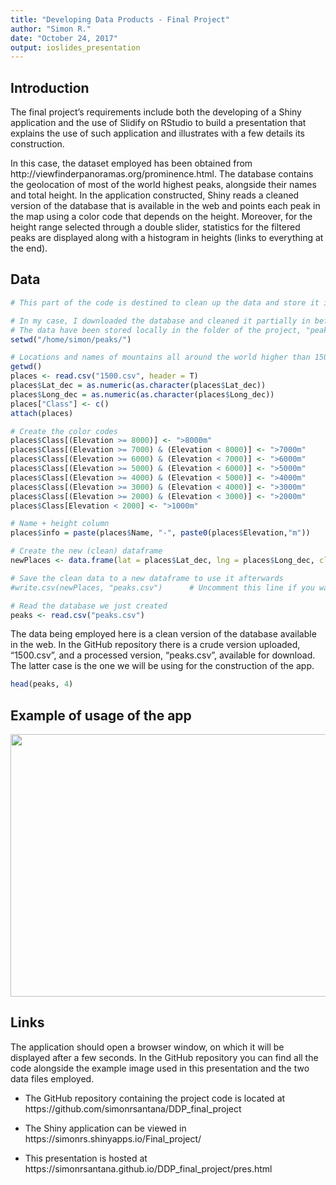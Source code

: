 ```yaml
---
title: "Developing Data Products - Final Project"
author: "Simon R."
date: "October 24, 2017"
output: ioslides_presentation
---
```


## Introduction

The final project's requirements include both the developing of a Shiny application and the use of Slidify on RStudio to build a presentation that explains the use of such application and illustrates with a few details its construction. 

In this case, the dataset employed has been obtained from http://viewfinderpanoramas.org/prominence.html. The database contains the geolocation of most of the world highest peaks, alongside their names and total height. In the application constructed, Shiny reads a cleaned version of the database that is available in the web and points each peak in the map using a color code that depends on the height. Moreover, for the height range selected through a double slider, statistics for the filtered peaks are displayed along with a histogram in heights (links to everything at the end). 

## Data

```r
# This part of the code is destined to clean up the data and store it in a useful form before using it in the app. It is included for completion, but is not strictly neccessary for the app.

# In my case, I downloaded the database and cleaned it partially in beforehand. The result is the "1500.csv" file, also included in the repository
# The data have been stored locally in the folder of the project, "peaks"
setwd("/home/simon/peaks/")

# Locations and names of mountains all around the world higher than 1500m
getwd()
places <- read.csv("1500.csv", header = T)
places$Lat_dec = as.numeric(as.character(places$Lat_dec))
places$Long_dec = as.numeric(as.character(places$Long_dec))
places["Class"] <- c()
attach(places)

# Create the color codes
places$Class[(Elevation >= 8000)] <- ">8000m"
places$Class[(Elevation >= 7000) & (Elevation < 8000)] <- ">7000m"
places$Class[(Elevation >= 6000) & (Elevation < 7000)] <- ">6000m"
places$Class[(Elevation >= 5000) & (Elevation < 6000)] <- ">5000m"
places$Class[(Elevation >= 4000) & (Elevation < 5000)] <- ">4000m"
places$Class[(Elevation >= 3000) & (Elevation < 4000)] <- ">3000m"
places$Class[(Elevation >= 2000) & (Elevation < 3000)] <- ">2000m"
places$Class[Elevation < 2000] <- ">1000m"

# Name + height column
places$info = paste(places$Name, "-", paste0(places$Elevation,"m"))

# Create the new (clean) dataframe
newPlaces <- data.frame(lat = places$Lat_dec, lng = places$Long_dec, class = places$Class, info = places$info)

# Save the clean data to a new dataframe to use it afterwards
#write.csv(newPlaces, "peaks.csv")      # Uncomment this line if you want it to be saved to a file

# Read the database we just created
peaks <- read.csv("peaks.csv")
```

The data being employed here is a clean version of the database available in the web. In the GitHub repository there is a crude version uploaded, "1500.csv", and a processed version, "peaks.csv", available for download. The latter case is the one we will be using for the construction of the app. 

```r
head(peaks, 4)
```

## Example of usage of the app

  <img src="/home/simon/peaks/app_use.png" height="420px" width="830px" />


## Links

The application should open a browser window, on which it will be displayed after a few seconds. In the GitHub repository you can find all the code alongside the example image used in this presentation and the two data files employed.

 - The GitHub repository containing the project code is located at https://github.com/simonrsantana/DDP_final_project

 - The Shiny application can be viewed in https://simonrs.shinyapps.io/Final_project/
 
 - This presentation is hosted at https://simonrsantana.github.io/DDP_final_project/pres.html



